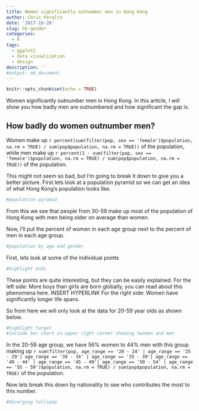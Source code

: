 ```yaml
---
title: Women significantly outnumber men in Hong Kong
author: Chris Peralta
date: '2017-10-20'
slug: hk-gender
categories:
  - R
tags:
  - ggplot2
  - data visualization
  - design
description: ''
#output: md_document
---
```


```r
knitr::opts_chunk$set(echo = TRUE)
```

Women significantly outnumber men in Hong Kong. In this article, I will show you how badly men are outnumbered and how significant the gap is. 

## How badly do women outnumber men?

Women make up `r percent(sum(filter(pop, sex == 'female')$population, na.rm = TRUE) / sum(pop$population, na.rm = TRUE))` of the population, while men make up `r percent(1 - sum(filter(pop, sex == 'female')$population, na.rm = TRUE) / sum(pop$population, na.rm = TRUE))` of the population. 

This might not seem so bad, but I'm going to break it down to give you a better picture. First lets look at a population pyramid so we can get an idea of what Hong Kong's population looks like. 

```r
#population pyramid
```

From this we see that people from 30-59 make up most of the population of Hong Kong with men being older on average than women. 

Now, I'll put the percent of women in each age group next to the percent of men in each age group. 

```r
#population by age and gender
```

First, lets look at some of the individual points

```r
#highlight ends
```

These points are quite interesting, but they can be easily explained.
For the left side:
More boys than girls are born globally, you can read about this phenomena here. INSERT HYPERLINK
For the right side:
Women have significantly longer life spans. 

So from here we will only look at the data for 20-59 year olds as shown below.

```r
#highlight target
#include bar chart in upper right corner showing %women and men
```

In the 20-59 age group, we have 56% women to 44% men with this group making up `r sum(filter(pop, age_range == '20 - 24' | age_range == '25 - 29'| age_range == '30 - 34' | age_range == '35 - 39'| age_range == '40 - 44' | age_range == '45 - 49'| age_range == '50 - 54' | age_range == '55 - 59')$population, na.rm = TRUE) / sum(pop$population, na.rm = TRUE)` of the population. 

Now lets break this down by nationality to see who contributes the most to this number. 

```r
#diverging lollipop
```












